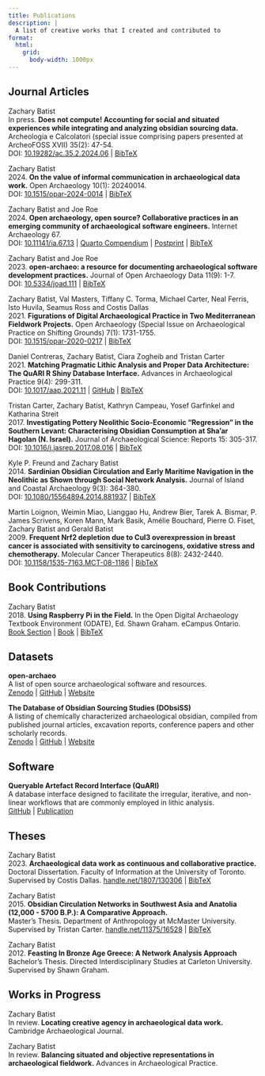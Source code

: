 ```yaml
---
title: Publications
description: |
  A list of creative works that I created and contributed to
format: 
  html: 
    grid: 
      body-width: 1000px
---
```


## Journal Articles
Zachary Batist\
In press. **Does not compute! Accounting for social and situated experiences while integrating and analyzing obsidian sourcing data.**
Archeologia e Calcolatori (special issue comprising papers presented at ArcheoFOSS XVII) 35(2): 47-54.\
DOI: [10.19282/ac.35.2.2024.06](https://doi.org/10.19282/ac.35.2.2024.06)
| [BibTeX](/bibtex/batist2024b.bib)

Zachary Batist\
2024. **On the value of informal communication in archaeological data work.**
Open Archaeology 10(1): 20240014.\
DOI: [10.1515/opar-2024-0014](https://doi.org/10.1515/opar-2024-0014)
| [BibTeX](/bibtex/batist2024a.bib)

Zachary Batist and Joe Roe\
2024. **Open archaeology, open source? Collaborative practices in an emerging community of archaeological software engineers.**
Internet Archaeology 67.\
DOI: [10.11141/ia.67.13](https://doi.org/10.11141/ia.67.13)
| [Quarto Compendium](https://github.com/zackbatist/openarchaeo-collaboration)
| [Postprint](https://zackbatist.info/openarchaeo-collaboration/)
| [BibTeX](/bibtex/batist2024.bib)

Zachary Batist and Joe Roe\
2023. **open-archaeo: a resource for documenting archaeological software development practices.**
Journal of Open Archaeology Data 11(9): 1-7.\
DOI: [10.5334/joad.111](https://doi.org/10.5334/joad.111)
| [BibTeX](/bibtex/batist2023.bib)

Zachary Batist, Val Masters, Tiffany C. Torma, Michael Carter, Neal Ferris, Isto Huvila, Seamus Ross and Costis Dallas\
2021. **Figurations of Digital Archaeological Practice in Two Mediterranean Fieldwork Projects.**
Open Archaeology (Special Issue on Archaeological Practice on Shifting Grounds) 7(1): 1731-1755.\
DOI: [10.1515/opar-2020-0217](https://doi.org/10.1515/opar-2020-0217)
| [BibTeX](/bibtex/batist2021.bib)

Daniel Contreras, Zachary Batist, Ciara Zogheib and Tristan Carter\
2021. **Matching Pragmatic Lithic Analysis and Proper Data Architecture: The QuARI R Shiny Database Interface.**
Advances in Archaeological Practice 9(4): 299-311.\
DOI: [10.1017/aap.2021.11](https://doi.org/10.1017/aap.2021.11)
| [GitHub](https://github.com/zackbatist/QuARI)
| [BibTeX](/bibtex/contreras2021.bib)

Tristan Carter, Zachary Batist, Kathryn Campeau, Yosef Garfinkel and Katharina Streit\
2017. **Investigating Pottery Neolithic Socio-Economic "Regression" in the Southern Levant: Characterising Obsidian Consumption at Sha’ar Hagolan (N. Israel).**
Journal of Archaeological Science: Reports 15: 305-317.\
DOI: [10.1016/j.jasrep.2017.08.016](https://doi.org/10.1016/j.jasrep.2017.08.016)
| [BibTeX](/bibtex/carter2017.bib)

Kyle P. Freund and Zachary Batist\
2014. **Sardinian Obsidian Circulation and Early Maritime Navigation in the Neolithic as Shown through Social Network Analysis.**
Journal of Island and Coastal Archaeology 9(3): 364-380.\
DOI: [10.1080/15564894.2014.881937](https://doi.org/10.1080/15564894.2014.881937)
| [BibTeX](/bibtex/freund2014.bib)

Martin Loignon, Weimin Miao, Lianggao Hu, Andrew Bier, Tarek A. Bismar, P. James Scrivens, Koren Mann, Mark Basik, Amélie Bouchard, Pierre O. Fiset, Zachary Batist and Gerald Batist\
2009. **Frequent Nrf2 depletion due to Cul3 overexpression in breast cancer is associated with sensitivity to carcinogens, oxidative stress and chemotherapy.**
Molecular Cancer Therapeutics 8(8): 2432-2440.\
DOI: [10.1158/1535-7163.MCT-08-1186](https://doi.org/10.1158/1535-7163.MCT-08-1186)
| [BibTeX](/bibtex/loignon2009.bib)

## Book Contributions
Zachary Batist\
2018. **Using Raspberry Pi in the Field.**
In the Open Digital Archaeology Textbook Environment (ODATE), Ed. Shawn Graham. eCampus Ontario.\
[Book Section](https://o-date.github.io/draft/book/d-printing-raspberry-pi-and-maker-archaeology.html#using-raspberry-pi-in-the-field)
| [Book](https://o-date.github.io)
| [BibTeX](/bibtex/batist2018.bib)\

## Datasets
**open-archaeo**\
A list of open source archaeological software and resources.\
[Zenodo](https://doi.org/10.5281/zenodo.8299651)
| [GitHub](https://github.com/zackbatist/open-archaeo)
| [Website](https://open-archaeo.info)

**The Database of Obsidian Sourcing Studies (DObsiSS)**\
A listing of chemically characterized archaeological obsidian, compiled from published journal articles, excavation reports, conference papers and other scholarly records.\
[Zenodo](http://dx.doi.org/10.5281/zenodo.55848)
| [GitHub](https://github.com/zackbatist/DObsiSS)
| [Website](https://zackbatist.info/DObsiSS)

## Software
**Queryable Artefact Record Interface (QuARI)**\
A database interface designed to facilitate the irregular, iterative, and non-linear workflows that are commonly employed in lithic analysis.\
[GitHub](https://github.com/zackbatist/QuARI)
| [Publication](https://doi.org/10.1017/aap.2021.11)

## Theses
Zachary Batist\
2023. **Archaeological data work as continuous and collaborative practice.**\
Doctoral Dissertation.
Faculty of Information at the University of Toronto.\
Supervised by Costis Dallas.
[handle.net/1807/130306](https://hdl.handle.net/1807/130306)
| [BibTeX](/bibtex/batist2023a.bib)

Zachary Batist\
2015. **Obsidian Circulation Networks in Southwest Asia and Anatolia (12,000 - 5700 B.P.): A Comparative Approach.**\
Master's Thesis.
Department of Anthropology at McMaster University.\
Supervised by Tristan Carter.
[handle.net/11375/16528](http://hdl.handle.net/11375/16528)
| [BibTeX](/bibtex/batist2015.bib)

Zachary Batist\
2012. **Feasting In Bronze Age Greece: A Network Analysis Approach**\
Bachelor's Thesis.
Directed Interdisciplinary Studies at Carleton University.\
Supervised by Shawn Graham.

## Works in Progress
Zachary Batist\
In review. **Locating creative agency in archaeological data work.**
Cambridge Archaeological Journal.

Zachary Batist\
In review. **Balancing situated and objective representations in archaeological fieldwork.**
Advances in Archaeological Practice.
